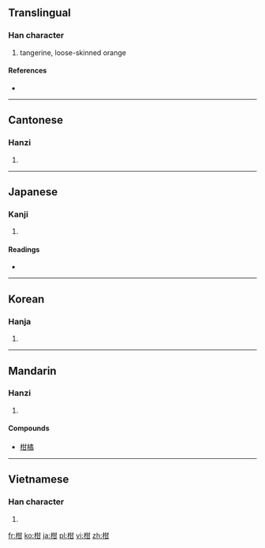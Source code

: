 ==Translingual==

===Han character===
{{Han char|rn=75|rad=木|as=05|sn=9|four=4497<sub>0</sub>|canj=木廿一 (DTM)}}

# tangerine, loose-skinned orange

====References====
* {{Han ref|kx=0519.020|dkj=14619|dj=0907.010|hdz=21177.030|uh=67D1|ud=26577|bh=AC61|bd=44129}}

----

==Cantonese==

===Hanzi===
{{yue-hanzi|jyut=|y=[[gam1]]}}

# {{defn|Cantonese|sort=木05}}

----

==Japanese==

===Kanji===
{{ja-kanji|grade=|rs=木05}}

# {{defn|Japanese|sort=木05}}

====Readings====
* {{ja-readings|on=[[かん]] (kan)|kun=[[みかん]] (mikan)}}

----

==Korean==

===Hanja===
{{ko-hanja|hangeul=[[감]], [[검]]|eumhun=|rv=gam, geom|mr=kam, kŏm|y=kam, kem}}

# {{defn|Korean|sort=木05}}

----

==Mandarin==

===Hanzi===
{{cmn-hanzi|pin=[[gān]] ([[gan1]])|wg=kan<sup>1</sup>}}

# {{defn|Mandarin|sort=木05}}
====Compounds====
* [[柑橘]]

----

==Vietnamese==

===Han character===
{{vi-hantu|[[cam]], [[cùm]]|rs=木05}}

# {{defn|Vietnamese|sort=木05}}

[[fr:柑]]
[[ko:柑]]
[[ja:柑]]
[[pl:柑]]
[[vi:柑]]
[[zh:柑]]